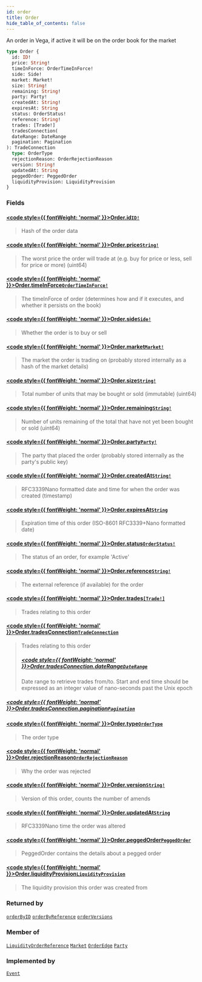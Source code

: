```yaml
---
id: order
title: Order
hide_table_of_contents: false
---
```








An order in Vega, if active it will be on the order book for the market

```graphql
type Order {
  id: ID!
  price: String!
  timeInForce: OrderTimeInForce!
  side: Side!
  market: Market!
  size: String!
  remaining: String!
  party: Party!
  createdAt: String!
  expiresAt: String
  status: OrderStatus!
  reference: String!
  trades: [Trade!]
  tradesConnection(
  dateRange: DateRange
  pagination: Pagination
): TradeConnection
  type: OrderType
  rejectionReason: OrderRejectionReason
  version: String!
  updatedAt: String
  peggedOrder: PeggedOrder
  liquidityProvision: LiquidityProvision
}
```


### Fields

#### [<code style={{ fontWeight: 'normal' }}>Order.<b>id</b></code>](#)<Bullet />[`ID!`](/docs/testnet/graphql/scalars/id) <Badge class="secondary" text="non-null"/> <Badge class="secondary" text="scalar"/>
> Hash of the order data
> 

#### [<code style={{ fontWeight: 'normal' }}>Order.<b>price</b></code>](#)<Bullet />[`String!`](/docs/testnet/graphql/scalars/string) <Badge class="secondary" text="non-null"/> <Badge class="secondary" text="scalar"/>
> The worst price the order will trade at (e.g. buy for price or less, sell for price or more) (uint64)
> 

#### [<code style={{ fontWeight: 'normal' }}>Order.<b>timeInForce</b></code>](#)<Bullet />[`OrderTimeInForce!`](/docs/testnet/graphql/enums/order-time-in-force) <Badge class="secondary" text="non-null"/> <Badge class="secondary" text="enum"/>
> The timeInForce of order (determines how and if it executes, and whether it persists on the book)
> 

#### [<code style={{ fontWeight: 'normal' }}>Order.<b>side</b></code>](#)<Bullet />[`Side!`](/docs/testnet/graphql/enums/side) <Badge class="secondary" text="non-null"/> <Badge class="secondary" text="enum"/>
> Whether the order is to buy or sell
> 

#### [<code style={{ fontWeight: 'normal' }}>Order.<b>market</b></code>](#)<Bullet />[`Market!`](/docs/testnet/graphql/objects/market) <Badge class="secondary" text="non-null"/> <Badge class="secondary" text="object"/>
> The market the order is trading on (probably stored internally as a hash of the market details)
> 

#### [<code style={{ fontWeight: 'normal' }}>Order.<b>size</b></code>](#)<Bullet />[`String!`](/docs/testnet/graphql/scalars/string) <Badge class="secondary" text="non-null"/> <Badge class="secondary" text="scalar"/>
> Total number of units that may be bought or sold (immutable) (uint64)
> 

#### [<code style={{ fontWeight: 'normal' }}>Order.<b>remaining</b></code>](#)<Bullet />[`String!`](/docs/testnet/graphql/scalars/string) <Badge class="secondary" text="non-null"/> <Badge class="secondary" text="scalar"/>
> Number of units remaining of the total that have not yet been bought or sold (uint64)
> 

#### [<code style={{ fontWeight: 'normal' }}>Order.<b>party</b></code>](#)<Bullet />[`Party!`](/docs/testnet/graphql/objects/party) <Badge class="secondary" text="non-null"/> <Badge class="secondary" text="object"/>
> The party that placed the order (probably stored internally as the party's public key)
> 

#### [<code style={{ fontWeight: 'normal' }}>Order.<b>createdAt</b></code>](#)<Bullet />[`String!`](/docs/testnet/graphql/scalars/string) <Badge class="secondary" text="non-null"/> <Badge class="secondary" text="scalar"/>
> RFC3339Nano formatted date and time for when the order was created (timestamp)
> 

#### [<code style={{ fontWeight: 'normal' }}>Order.<b>expiresAt</b></code>](#)<Bullet />[`String`](/docs/testnet/graphql/scalars/string) <Badge class="secondary" text="scalar"/>
> Expiration time of this order (ISO-8601 RFC3339+Nano formatted date)
> 

#### [<code style={{ fontWeight: 'normal' }}>Order.<b>status</b></code>](#)<Bullet />[`OrderStatus!`](/docs/testnet/graphql/enums/order-status) <Badge class="secondary" text="non-null"/> <Badge class="secondary" text="enum"/>
> The status of an order, for example 'Active'
> 

#### [<code style={{ fontWeight: 'normal' }}>Order.<b>reference</b></code>](#)<Bullet />[`String!`](/docs/testnet/graphql/scalars/string) <Badge class="secondary" text="non-null"/> <Badge class="secondary" text="scalar"/>
> The external reference (if available) for the order
> 

#### [<code style={{ fontWeight: 'normal' }}>Order.<b>trades</b></code>](#)<Bullet />[`[Trade!]`](/docs/testnet/graphql/objects/trade) <Badge class="secondary" text="list"/> <Badge class="secondary" text="object"/>
> Trades relating to this order
> 

#### [<code style={{ fontWeight: 'normal' }}>Order.<b>tradesConnection</b></code>](#)<Bullet />[`TradeConnection`](/docs/testnet/graphql/objects/trade-connection) <Badge class="secondary" text="object"/>
> Trades relating to this order
> ##### [<code style={{ fontWeight: 'normal' }}>Order.tradesConnection.<b>dateRange</b></code>](#)<Bullet />[`DateRange`](/docs/testnet/graphql/inputs/date-range) <Badge class="secondary" text="input"/>
> Date range to retrieve trades from/to. Start and end time should be expressed as an integer value of nano-seconds past the Unix epoch
> 

##### [<code style={{ fontWeight: 'normal' }}>Order.tradesConnection.<b>pagination</b></code>](#)<Bullet />[`Pagination`](/docs/testnet/graphql/inputs/pagination) <Badge class="secondary" text="input"/>
> 
> 

#### [<code style={{ fontWeight: 'normal' }}>Order.<b>type</b></code>](#)<Bullet />[`OrderType`](/docs/testnet/graphql/enums/order-type) <Badge class="secondary" text="enum"/>
> The order type
> 

#### [<code style={{ fontWeight: 'normal' }}>Order.<b>rejectionReason</b></code>](#)<Bullet />[`OrderRejectionReason`](/docs/testnet/graphql/enums/order-rejection-reason) <Badge class="secondary" text="enum"/>
> Why the order was rejected
> 

#### [<code style={{ fontWeight: 'normal' }}>Order.<b>version</b></code>](#)<Bullet />[`String!`](/docs/testnet/graphql/scalars/string) <Badge class="secondary" text="non-null"/> <Badge class="secondary" text="scalar"/>
> Version of this order, counts the number of amends
> 

#### [<code style={{ fontWeight: 'normal' }}>Order.<b>updatedAt</b></code>](#)<Bullet />[`String`](/docs/testnet/graphql/scalars/string) <Badge class="secondary" text="scalar"/>
> RFC3339Nano time the order was altered
> 

#### [<code style={{ fontWeight: 'normal' }}>Order.<b>peggedOrder</b></code>](#)<Bullet />[`PeggedOrder`](/docs/testnet/graphql/objects/pegged-order) <Badge class="secondary" text="object"/>
> PeggedOrder contains the details about a pegged order
> 

#### [<code style={{ fontWeight: 'normal' }}>Order.<b>liquidityProvision</b></code>](#)<Bullet />[`LiquidityProvision`](/docs/testnet/graphql/objects/liquidity-provision) <Badge class="secondary" text="object"/>
> The liquidity provision this order was created from
> 



### Returned by

[`orderByID`](/docs/testnet/graphql/queries/order-by-id)  <Badge class="secondary" text="query"/><Bullet />[`orderByReference`](/docs/testnet/graphql/queries/order-by-reference)  <Badge class="secondary" text="query"/><Bullet />[`orderVersions`](/docs/testnet/graphql/queries/order-versions)  <Badge class="secondary" text="query"/>

### Member of

[`LiquidityOrderReference`](/docs/testnet/graphql/objects/liquidity-order-reference)  <Badge class="secondary" text="object"/><Bullet />[`Market`](/docs/testnet/graphql/objects/market)  <Badge class="secondary" text="object"/><Bullet />[`OrderEdge`](/docs/testnet/graphql/objects/order-edge)  <Badge class="secondary" text="object"/><Bullet />[`Party`](/docs/testnet/graphql/objects/party)  <Badge class="secondary" text="object"/>

### Implemented by

[`Event`](/docs/testnet/graphql/unions/event)  <Badge class="secondary" text="union"/>




